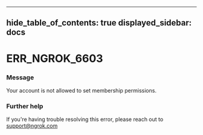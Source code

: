 

---
hide_table_of_contents: true
displayed_sidebar: docs
---


# ERR_NGROK_6603

### Message
Your account is not allowed to set membership permissions.

<ErrorDetails error="err_ngrok_6603" />



### Further help
If you're having trouble resolving this error, please reach out to [support@ngrok.com](mailto:support@ngrok.com?subject=Help%20with%20ERR_NGROK_6603)

